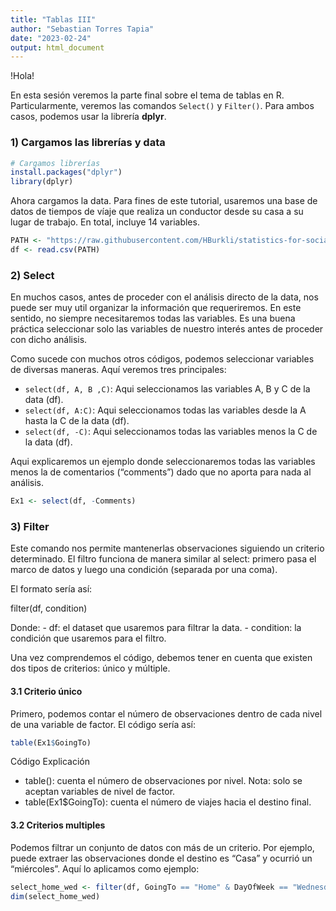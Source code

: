 ---
title: "Tablas III"
author: "Sebastian Torres Tapia"
date: "2023-02-24"
output: html_document
---
!Hola! 

En esta sesión veremos la parte final sobre el tema de tablas en R. Particularmente, veremos las comandos `Select()` y `Filter()`. Para ambos casos, podemos usar la librería **dplyr**. 

### 1) Cargamos las librerías y data

```{r message=FALSE, warning=FALSE}
# Cargamos librerías
install.packages("dplyr")
library(dplyr)
```

Ahora cargamos la data. Para fines de este tutorial, usaremos una base de datos de tiempos de víaje que realiza un conductor desde su casa a su lugar de trabajo. En total, incluye 14 variables. 

```{r}
PATH <- "https://raw.githubusercontent.com/HBurkli/statistics-for-social-sciences.github.io/main/Bases_de_datos/travel_times.csv"
df <- read.csv(PATH)

```

### 2) Select

En muchos casos, antes de proceder con el análisis directo de la data, nos puede ser muy util organizar la información que requeriremos. En este sentido, no siempre necesitaremos todas las variables. Es una buena práctica seleccionar solo las variables de nuestro interés antes de proceder con dicho análisis. 

Como sucede con muchos otros códigos, podemos seleccionar variables de diversas maneras. Aquí veremos tres principales:

- `select(df, A, B ,C)`: Aqui seleccionamos las variables A, B y C de la data (df). 
- `select(df, A:C)`: Aqui seleccionamos todas las variables desde la A hasta la C de la data (df).
- `select(df, -C)`: Aqui seleccionamos todas las variables menos la C de la data (df).

Aqui explicaremos un ejemplo donde seleccionaremos todas las variables menos la de comentarios ("comments") dado que no aporta para nada al análisis. 

```{r}
Ex1 <- select(df, -Comments)
```


### 3) Filter

Este comando nos permite mantenerlas observaciones siguiendo un criterio determinado. El filtro funciona de manera similar al select: primero pasa el marco de datos y luego una condición (separada por una coma). 

El formato sería así: 

filter(df, condition)

Donde:
- df: el dataset que usaremos para filtrar la data.
- condition:  la condición que usaremos para el filtro. 

Una vez comprendemos el código, debemos tener en cuenta que existen dos tipos de criterios: único y múltiple. 

#### 3.1 Criterio único

Primero, podemos contar el número de observaciones dentro de cada nivel de una variable de factor. El código sería así: 

```{r}
table(Ex1$GoingTo)
```

Código Explicación

- table(): cuenta el número de observaciones por nivel. Nota: solo se aceptan variables de nivel de factor.
- table(Ex1$GoingTo): cuenta el número de viajes hacia el destino final.

#### 3.2 Criterios multiples

Podemos filtrar un conjunto de datos con más de un criterio. Por ejemplo, puede extraer las observaciones donde el destino es "Casa" y ocurrió un "miércoles". Aquí lo aplicamos como ejemplo: 

```{r}
select_home_wed <- filter(df, GoingTo == "Home" & DayOfWeek == "Wednesday")
dim(select_home_wed)
```









